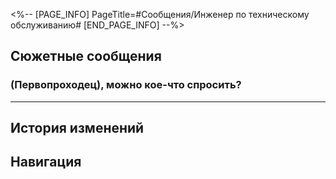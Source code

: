 <%-- [PAGE_INFO]
PageTitle=#Сообщения/Инженер по техническому обслуживанию#
[END_PAGE_INFO] --%>
{{Сообщение Инфобокс
|id          = 59
|Изображение = НИП Инженер по техническому обслуживанию Иконка.png
|Тип         = НИП
|Отправитель = Инженер по техническому обслуживанию
|Описание    = 
|Фракция     = Космическая станция «Герта»
}}

==Сюжетные сообщения==
===(Первопроходец), можно кое-что спросить?===
{{Сообщения
|условие_получения = 
|текст =
:'''Инженер по техническому обслуживанию:''' (Первопроходец), можно кое-что спросить?
:'''Инженер по техническому обслуживанию:''' Множество маленьких роботов было отключено от терминала. В результате проверки выяснилось, что они были отключены вручную.
:'''Инженер по техническому обслуживанию:''' Отдел безопасности сообщил, что ты там {{MC|ж=была|м=был}}. Ты не {{MC|ж=видела|м=видел}} никого подозрительного?
:{Выбор} Признаю, это я!
::'''(Первопроходец):''' В общем... это моих рук дело. Они были в режиме ожидания, поэтому я {{MC|ж=стукнула|м=стукнул}} по ним несколько раз...
::'''Инженер по техническому обслуживанию:''' ...
::'''Инженер по техническому обслуживанию:''' Хорошо, ничего страшного, но больше так не делай. Я не буду это указывать в отчёте.
:{Выбор} Тоже не знаю в чём дело.
::'''(Первопроходец):''' Не знаю. Я просто мимо {{MC|ж=шла|м=шёл}} и ничего не {{MC|ж=видела|м=видел}}.
::'''Инженер по техническому обслуживанию:''' Ладно, проверю ещё раз. Спасибо.
}}
----

==История изменений==
{{История изменений|2.7}}

==Навигация==
{{Сообщения Навбокс}}